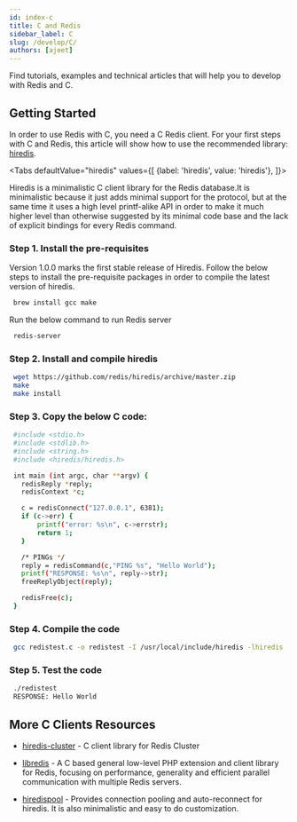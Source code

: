 ```yaml
---
id: index-c
title: C and Redis
sidebar_label: C
slug: /develop/C/
authors: [ajeet]
---
```


Find tutorials, examples and technical articles that will help you to develop with Redis and C.


## Getting Started

In order to use Redis with C, you need a C Redis client. 
For your first steps with C and Redis, this article will show how to use the recommended library: [hiredis](https://github.com/redis/hiredis).



<Tabs
  defaultValue="hiredis"
  values={[
    {label: 'hiredis', value: 'hiredis'},
  ]}>
  <TabItem value="hiredis">

Hiredis is a minimalistic C client library for the Redis database.It is minimalistic because it just adds minimal support for the protocol, but at the same time it uses a high level printf-alike API in order to make it much higher level than otherwise suggested by its minimal code base and the lack of explicit bindings for every Redis command.



### Step 1. Install the pre-requisites

Version 1.0.0 marks the first stable release of Hiredis.
Follow the below steps to install the pre-requisite packages in order to compile the latest version of hiredis.

 ```bash
  brew install gcc make
 ```

Run the below command to run Redis server

 ```bash
  redis-server 
 ```


### Step 2. Install and compile hiredis 

 ```bash
  wget https://github.com/redis/hiredis/archive/master.zip
  make
  make install
 ```

### Step 3. Copy the below C code:

 ```bash
  #include <stdio.h>
  #include <stdlib.h>
  #include <string.h>
  #include <hiredis/hiredis.h>

  int main (int argc, char **argv) {
    redisReply *reply;
    redisContext *c;

    c = redisConnect("127.0.0.1", 6381);
    if (c->err) {
        printf("error: %s\n", c->errstr);
        return 1;
    }

    /* PINGs */
    reply = redisCommand(c,"PING %s", "Hello World");
    printf("RESPONSE: %s\n", reply->str);
    freeReplyObject(reply);

    redisFree(c);
  }
 ```
### Step 4. Compile the code

 ```bash
  gcc redistest.c -o redistest -I /usr/local/include/hiredis -lhiredis
 ```

### Step 5. Test the code

 ```bash
  ./redistest
  RESPONSE: Hello World
 ```
 </TabItem>
</Tabs>
 

## More C Clients Resources


- [hiredis-cluster](https://github.com/Nordix/hiredis-cluster) - C client library for Redis Cluster


- [libredis](https://github.com/toymachine/libredis) - A C based general low-level PHP extension and client library for Redis, focusing on performance, generality and efficient parallel communication with multiple Redis servers.

- [hiredispool](https://github.com/aclisp/hiredispool) - Provides connection pooling and auto-reconnect for hiredis. It is also minimalistic and easy to do customization.








